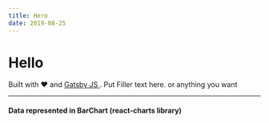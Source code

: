 ```yaml
---
title: Hero
date: 2019-08-25
---
```



# Hello
Built with &#9829; and <a href="http://https://www.gatsbyjs.org/"> Gatsby JS </a>.
Put Filler text here. or anything you want

---

#### Data represented in BarChart (react-charts library)

<figure style={{ height: 300 }}>
  <Chart
    data={data}
    series={{ type: "bar" }}
    axes={[
      { primary: true, type: "ordinal", position: "left" },
      { position: "bottom", type: "linear", stacked: true },
    ]}
    tooltip
  />
</figure>

